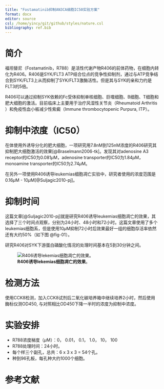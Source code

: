 ```yaml
---
title: "Fostamatinib抑制AN3CA细胞IC50实验方案"
format: docx
editor: source
csl: /home/yincy/git/github/styles/nature.csl
bibliography: ref.bib
---
```


# 简介
福坦替尼（Fostamatinib，R788）是活性代谢产物R406的前体药物，在细胞内转化为R406。R406是SYK/FLT3 ATP结合位点的竞争性抑制剂，通过与ATP竞争结合到SYK/FLT3上从而抑制了SYK/FLT3激酶活性。但是其与SYK的亲和力约是FLT3的5倍。

R406可以通过抑制SYK依赖的Fc受体抑制单核细胞、巨噬细胞、B细胞、T细胞和肥大细胞的激活。目前临床上主要用于治疗风湿性关节炎（Rheumatoid Arthritis ）和免疫性血小板减少性紫癜（Immune thrombocytopenic Purpura, ITP）。

# 抑制中浓度（IC50）
在体使用外诱导分化的肥大细胞，一项研究用7.8nM到125nM浓度的R406研究其抑制肥大细胞激活的效果[@Braselmann2006-tk]。发现其对adenosine A3 receptor的IC50为0.081$\mu$M，adenosine transporter的IC50为1.84$\mu$M，monoamine transporter的IC50为2.74$\mu$M。

在另外一项使用R406诱导leukemias细胞凋亡实验中，研究者使用的浓度范围是0.16$\mu$M - 10$\mu$M[@Suljagic2010-pj]。


# 抑制时间
这篇文章[@Suljagic2010-pj]就是研究R406诱导leukemias细胞凋亡的效果，其选择了三个时间点观察，分别为24小时、48小时和72小时。这篇文章使用了多个leukemias细胞系，但是使用10$\mu$M抑制72小时后效果最好一组的细胞存活率依然还有大约50%（如下图 @fig-01）。

研究R406对SYK下游蛋白磷酸化情况的处理时间基本在5到30分钟之间。

![**R406诱导lekemias细胞凋亡的效果**。](2024-03-14_08-45.png){#fig-01}

# 检测方法
使用CCK8检测，加入CCK8试剂后二氧化碳培养箱中继续培养2小时，然后使用酶标仪测OD450, 与对照相比OD450下降一半时的浓度为抑制中浓度。


# 实验安排
- R788浓度梯度（$\mu$M）：0， 0.01， 0.1， 1.0， 10， 100
- R788处理时间：24小时。
- 每个样三个副孔，总共：6 x 3 x 3 = 54个孔。
- 种到96孔板，每孔种大约1000个细胞。



# 参考文献

:::{#refs}
:::



















